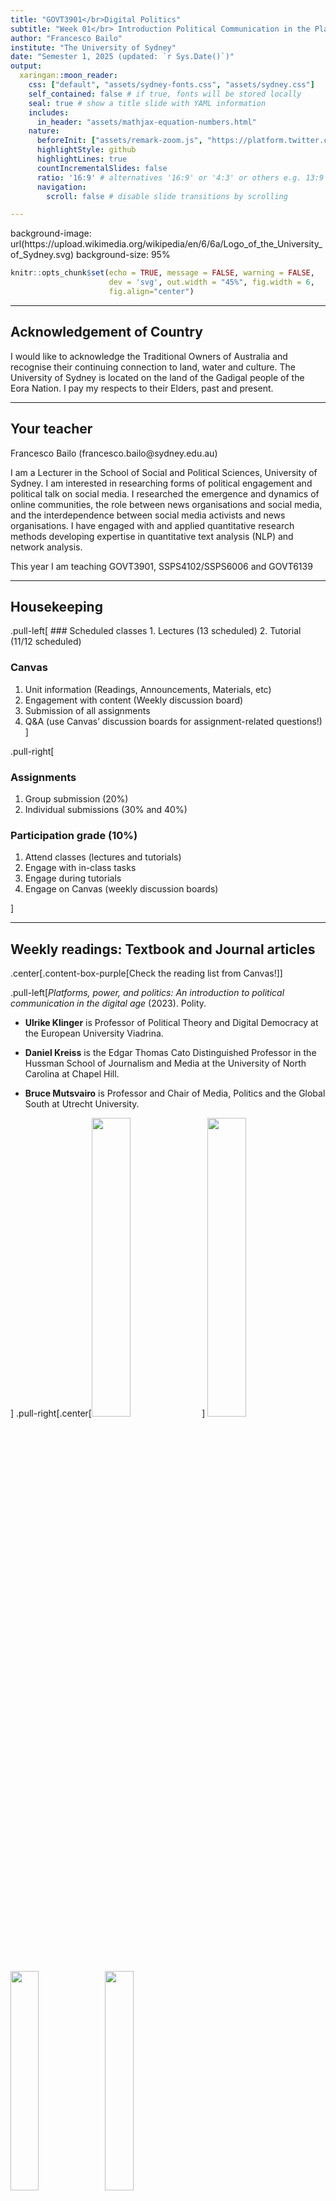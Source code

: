 ```yaml
---
title: "GOVT3901</br>Digital Politics"
subtitle: "Week 01</br> Introduction Political Communication in the Platform Era"
author: "Francesco Bailo"
institute: "The University of Sydney"
date: "Semester 1, 2025 (updated: `r Sys.Date()`)"
output:
  xaringan::moon_reader:
    css: ["default", "assets/sydney-fonts.css", "assets/sydney.css"]
    self_contained: false # if true, fonts will be stored locally
    seal: true # show a title slide with YAML information
    includes:
      in_header: "assets/mathjax-equation-numbers.html"
    nature:
      beforeInit: ["assets/remark-zoom.js", "https://platform.twitter.com/widgets.js"]
      highlightStyle: github
      highlightLines: true
      countIncrementalSlides: false
      ratio: '16:9' # alternatives '16:9' or '4:3' or others e.g. 13:9
      navigation:
        scroll: false # disable slide transitions by scrolling

---
```


background-image: url(https://upload.wikimedia.org/wikipedia/en/6/6a/Logo_of_the_University_of_Sydney.svg)
background-size: 95%

```r

knitr::opts_chunk$set(echo = TRUE, message = FALSE, warning = FALSE, 
                      dev = 'svg', out.width = "45%", fig.width = 6,
                      fig.align="center")

```

---

## Acknowledgement of Country

I would like to acknowledge the Traditional Owners of Australia and  recognise their continuing connection to land, water and culture. The  University of Sydney is located on the land of the Gadigal people  of the Eora Nation. I pay my respects to their Elders, past and present.

---

## Your teacher
	
Francesco Bailo (francesco.bailo@sydney.edu.au)

I am a Lecturer in the School of Social and Political Sciences, University of Sydney. I am interested in researching forms of political engagement and political talk on social media. I researched the emergence and dynamics of online communities, the role between news organisations and social media, and the interdependence between social media activists and news organisations. I have engaged with and applied quantitative research methods developing expertise in quantitative text analysis (NLP) and network analysis.

This year I am teaching GOVT3901, SSPS4102/SSPS6006 and GOVT6139 


---

## Housekeeping

.pull-left[
### Scheduled classes
  1. Lectures (13 scheduled) 
  2. Tutorial (11/12 scheduled)
  
### Canvas 
  1. Unit information (Readings, Announcements, Materials, etc)
  2. Engagement with content (Weekly discussion board)
  3. Submission of all assignments
  4. Q&A (use Canvas' discussion boards for assignment-related questions!)
]

.pull-right[
  
### Assignments 
  1. Group submission (20%)
  2. Individual submissions (30% and 40%)
  
### Participation grade (10%)  
  1. Attend classes (lectures and tutorials)
  2. Engage with in-class tasks
  3. Engage during tutorials 
  4. Engage on Canvas (weekly discussion boards)
  
]

---

## Weekly readings: Textbook  and Journal articles

.center[.content-box-purple[Check the reading list from Canvas!]]

.pull-left[*Platforms, power, and politics: An introduction to political communication in the digital age* (2023). Polity.

- **Ulrike Klinger** is Professor of Political Theory and Digital Democracy at the European University Viadrina.

- **Daniel Kreiss** is the Edgar Thomas Cato Distinguished Professor in the Hussman School of Journalism and Media at the University of North Carolina at Chapel Hill.

- **Bruce Mutsvairo** is Professor and Chair of Media, Politics and the Global South at Utrecht University.

]
.pull-right[.center[<img src = '../img/1509553576.webp' width = '35%'>]
<img src = 'https://europeannewschool.eu/templates/yootheme/cache/57/Ulrike_Klinger_2022_web-57f551c3.webp' width = '35%'></img><img src = 'https://e1.nmcdn.io/hussman/wp-content/uploads/1970/01/Kreiss_Daniel-2023_017-scaled-e1722967054906.jpg/v:1-dynamic:1-aspect:1-fit:cover/Kreiss_Daniel-2023_017-scaled-e1722967054906--600.webp' width = '30%'></img><img src = 'https://www.uu.nl/medewerkers/RestApi/Public/GetImage?Employee=61504&t=' width = '30%'></img>


]

---

## High-Level Overview: Political Communication in the Platform Era

- This course explores how digital platforms have transformed political communication.
- We analyse key concepts such as media, platforms, misinformation, populism, and governance.
- Topics range from journalism and election campaigns to political extremism and entertainment.
- By the end, you will be able to critically assess the role of platforms in shaping public discourse and democracy.

.center[<img src = '../img/DALL·E 2025-02-24 10.17.30.webp' width = '35%'>]

---

## Weekly Course Breakdown

### **Weeks 1-4: Foundations of Political Communication**
1. **Introduction to Political Communication** – Key terms, historical shifts, and the rise of platforms.
2. **Definitions and Variations** – Global perspectives and political system influences.
3. **Platform Power** – Affordances, algorithms, and political influence.
4. **Public Spheres & Opinion** – Echo chambers, counterpublics, and digital debate.

### **Weeks 5-8: Political Actors & Strategies**
5. **Platforms and Journalism** – News distribution, data journalism, and business models.
6. **Strategic Communication** – Political marketing, lobbying, and digital PR.
7. **Campaigns & Elections** – Data-driven campaigns and political mobilization.
8. **Social Movements** – Digital activism, protest cultures, and online mobilization.

---

### **Weeks 9-13: Key Challenges & The Future**
9. **Platform Governance** – Regulation, policies, and corporate self-governance.
10. **Misinformation & Propaganda** – Disinformation, fact-checking, and polarization.
11. **Populism & Extremism** – Radicalization, democratic backsliding, and digital threats.
12. **Entertainment & Politics** – Celebrities, influencers, and political culture.
13. **The Future of Political Communication** – Emerging trends, challenges, and opportunities.

---


.content-box-green[

**Note** When not otherwise referenced, materials are based on and adapted from from Klinger, U., Kreiss, D., & Mutsvairo, B. (2023). *Platforms, power, and politics: An introduction to political communication in the digital age*. Polity.

]

---

## Today's class: Introduction to Political Communication in the Platform Era (Ch 1)
- Explain the intricate relationship between media, technology, and political communication, tracing historical developments and modern transformations.
- Define key terms such as media, digital media, the Internet, social media, platforms, and technologies, ensuring clarity in conceptual understanding.
- Recognize the importance of analysing digital platforms within contemporary political communication.

---

## Angela Merkel’s Reflection on Digital Media

- Angela Merkel, former Chancellor of Germany, offered a reflection on how political discourse has changed due to digital media in **2021** during a farewell interview
- She noted that in **2005**, when she assumed office, smartphones, Facebook, and Twitter were either non-existent or in their infancy.
- Merkel expressed concerns that digital platforms contribute to a harsher political climate by reinforcing ideological silos and reducing opportunities for constructive debate.
- This highlights a central theme of the textbook: the evolving landscape of political communication in the platform era.

.center[<img src = 'https://cdn.britannica.com/17/172817-050-B5A3AE9B/Angela-Merkel-2012.jpg' width = "20%"></img>]

---

## The digital revolution

#### The massification of Internet technologies has revolutionised how people connect with each other and access information.

.pull-left[
 The **Social Media Revolution** involves a shift in how people relate to each other. This revolution has created opportunities and stresses for people to reach beyond tight-knit groups, allowing for more **diversity** in relationships, but also introducing the stress of not having a single home base.

.center[<img src = 'https://bcassetcdn.com/public/blog/wp-content/uploads/2023/01/23175156/Facebook-Logo-2005.jpg' width = '30%'></img>]

 .center[On .content-box-yellow[September 26, 2006], **Facebook** opened to everyone 13+ with a email address.]
 
]

.pull-right[
The **Mobile Revolution** involves mobile phones evolving from simply ways to talk on the fly to becoming key to **always-available accessibility**. The increasing use of mobile access has enhanced the ascent of broadband and the always-on Internet.

.center[<img src = 'https://i.insider.com/5d35cb70100a241383517583?width=2000&format=jpeg&auto=webp' width = '45%'></img>]

.center[The first **iPhone** went on sale on .content-box-yellow[June 29, 2007].]

]

.footnote[Rainie, L., & Wellman, B. (2012). **Networked: The new social operating system**. MIT Press.]

---

## What does the Digital Revolution mean for social networks?

- The key change in how people connect socially is a shift **from being embedded in groups** to becoming **networked individuals**. 

- Instead of primarily functioning as members of a family, work unit, neighbourhood, or social group, **people increasingly operate as individuals connected through diverse networks**.

- **Partial membership in multiple networks**: Networked individuals have connections to many networks rather than relying on permanent membership in settled group.

- **Looser, more fragmented networks**: The new social environment is oriented around networks that are less tight-knit than in the past.

> "The new media is the new neighborhood" (p. 13).

- The emerging role of **digital platforms** in *creating*, *mediating* and *curating* connection among people and between people and information (i.e. content).

.footnote[Rainie, L., & Wellman, B. (2012). **Networked: The new social operating system**. MIT Press.]

---

## The Digital Transformation of Political Communication

- Traditional political communication was structured around mass media, such as newspapers, radio, and television.

- The Internet and digital media have revolutionised the way information is disseminated and consumed, making communication more participatory and interactive.

- Platforms like TikTok, Facebook, Twitter (now X), and YouTube serve as intermediaries, influencing what information reaches the public and how political actors engage with audiences.

- This shift has raised questions about misinformation, polarisation (especially in the U.S.), and the role of algorithms and who controls them in shaping political discourse.

---

## The Role of Technology in Political Communication

- **Technology has always played a role in shaping political communication.**

- Oral traditions helped societies transmit political narratives before the advent of writing systems.

- The printing press, telegraph, radio, and television each transformed political discourse in distinct ways.

.center[<img src = 'https://i.guim.co.uk/img/media/de1500cd6b83cb3e27edd5ac180b96954591f32e/40_37_2149_1289/master/2149.jpg?width=1900&dpr=2&s=none&crop=none' width = '35%'></img>]

- The rise of the Internet and social media and digital platforms has brought about a decentralized, user-driven form of political communication, changing how politicians, activists, and the public interact.

---

## The Internet and the Platform Era
- The Internet became a major force in global politics in the late 1990s and early 2000s.
- The widespread adoption of smartphones accelerated the shift towards mobile-first digital interactions.
- The **Arab Spring** demonstrated the potential of social media to mobilize protests and activism, while subsequent events, such as **Brexit** and the **2016 U.S. elections**, highlighted concerns about digital manipulation and disinformation.
.center[<img src = 'https://www.eurozine.com/wp-content/uploads/2011/05/467296493cb09f9eeb7ae83927b275e9.jpg' width = "30%"></img>]
- The platform era signifies the dominance of a few large corporations in structuring political conversations, often with opaque algorithms determining visibility and engagement.

---

## The Dual Nature of Platforms
### Positive Impacts:
- Increased political engagement and mobilization through digital activism.
- More access to diverse political viewpoints and alternative media sources.
- Enhanced transparency and direct communication between political leaders and the public.

### Negative Impacts:
- Communication power concentration (and emergence of a new form of power)
- The spread of information disorders (no editorial control by platforms).
- Algorithm-driven **polarisation** leading to **echo chambers** and **filter bubbles**.
- The **simplifcation and commodification of political discourse** through data-driven advertising and microtargeting.

---

## Platforms as Political Actors
- **Political leaders** use platforms to engage directly with constituents, bypassing traditional media gatekeepers.
- **Journalists** rely on social media for real-time reporting and audience engagement.
- **Civil society organizations** leverage digital platforms for advocacy, petitions, and awareness campaigns.
- **Citizens** use social media to participate in political discussions, share content, and mobilize for causes.
- **Platforms** emerge as a new type of actor exercising large and un-checked communication power. 

.content-box-yellow[The interplay between these actors reshapes political communication in fundamental ways].

---

## Platform Power and Media Systems
- Platforms serve as both **infrastructure** and **gatekeepers** of political discourse.

.center[<img src = "https://images.jpost.com/image/upload/q_auto/c_fill,g_faces:center,h_537,w_822/452281" width = "30%"></img>]

- Affordances of platforms, influence what information gains traction.
- Media systems are increasingly **hybrid**, blending traditional broadcast media with digital-first content distribution.
- Example: Twitter (before Elon Musk bought it in 2022) had became a primary space for political scandals and crisis management, forcing traditional media to respond to trending digital conversations.

---

## What are affordances?

Bucher and Helmond (2018) define affordances as a 

> **relational property that describes the possibilities for action provided by an environment or technological system**. 

The concept originates from ecological psychology and has been adapted in design studies and media research. In the context of social media platforms, affordances are *not static* features but *dynamic relationships* between *users and the platform*'s technological architecture.

In essence, affordances define .content-box-yellow[what users can do on a platform], but .content-box-yellow[they do not dictate behaviour]—rather, they .content-box-yellow[structure possibilities and constraints within the platform environment].

.footnote[Bucher, T., & Helmond, A. (2018). The Affordances of Social Media Platforms. In J. Burgess, A. Marwick, & T. Poell, The SAGE Handbook of Social Media (pp. 233–253). SAGE Publications Ltd. https://doi.org/10.4135/9781473984066.n14]

---

## Affordances are ...

.blockquote[
### `r icons::fontawesome("wrench")` Affordances
- **Relational Nature**: Affordances exist in the interaction between users and the platform; they are not just built-in features but also shaped by user expectations and behaviors.
- **Perceived vs. Hidden Affordances**: Some affordances are immediately visible and easily understood by users (e.g., a "Like" button), while others may require exploration or experimentation (e.g., algorithmic content curation).
- **Communicative and Social Affordances**: Social media affordances enable different types of communication and social interaction, such as visibility (who sees what), editability (the ability to modify content), persistence (how long content remains available), and association (how users are linked to content and each other).
- **Platform-Sensitive Approach**: Affordances are platform-specific and influenced by changes in platform architecture, such as Twitter replacing the "Favorite" star with a "Like" heart, altering the perceived meaning of user interactions.
]

---

## First In-class task!

.center[.content-box-green[

In-class tasks during lectures are not assessed but participation is timestamped and recorded.

]]

.center[<img src = '../img/week-01-qr-inclass-task.png' width = '25%'> 

or try https://sres.sydney.edu.au/go/67b810a74ca9f8033cbea6e2]

---

#### **What is the best definition of affordances?**
- A) The fixed technological features of a platform that dictate user behavior.
- B) The possibilities for action provided by a platform, shaped by both design and user perception.
- C) The way a platform's algorithms completely control user interaction.
- D) The visual design of a platform that makes it aesthetically appealing.

#### **Which of the following are examples of affordances in social media?** *(Select all that apply.)*
- A) The ability to like, comment, or share posts on a platform.
- B) The price of a social media subscription.
- C) Algorithmic curation of content that influences what users see.
- D) A platform’s terms of service and privacy policy.
- E) The option to tag other users in a post.

---

#### **Which of the following statements about affordances is TRUE?**
- A) Affordances are static and do not change over time.
- B) Affordances are relational—they depend on both platform design and user perception.
- C) Affordances completely determine how users behave on a platform.
- D) Affordances are the same across all platforms.

---

## Global Variations in Platform Governance
- The regulatory landscape of digital platforms varies significantly across different regions:
  - **United States:** Emphasis on free speech with limited platform regulation.
  - **European Union:** Stronger data protection and content moderation policies.
  - **China & Russia:** State-controlled platforms with strict content guidelines.
- The notion of a "splinternet" reflects the increasing fragmentation of digital spaces due to national regulations.

---

## Defining Key Terms
1. **Media** – Encompasses all forms of communication, including traditional and digital formats.
2. **Digital Media** – Media content distributed in digital formats, accessible via the Internet.
3. **Internet** – A global network enabling connectivity and data exchange.
4. **Social Media** – Platforms that facilitate user-generated content and networked communication.
5. **(Digital) Platforms** – Digital infrastructures that organize and curate information, interactions, and transactions.
6. **Technologies** – Broadly refers to tools, knowledge, and processes that shape communication and society.

---

## Key Takeaways
- The platform era has fundamentally altered political communication.
- Digital media amplify both democratic engagement and the risks of information disorders.
- Platforms shape political discourse, engagement, and governance through their affordances and algorithms.
- Regulatory environments influence how platforms operate globally.
- Understanding media systems in political communication requires a multidisciplinary approach.

---
class: center, middle
# Attendance

## Get your phone out again!


---
class: inverse, center, middle

# Any Quick Question?

---
class: center, middle

# See you next week!



